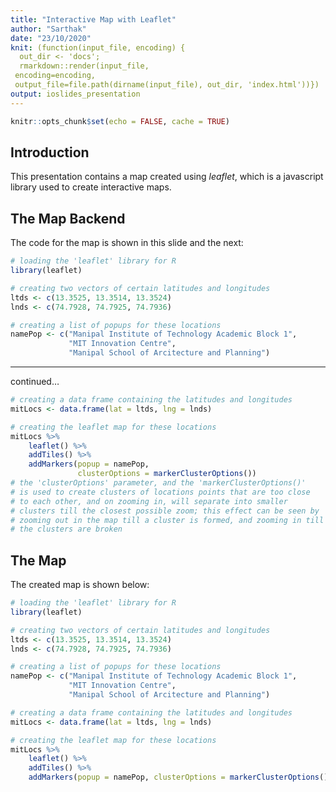 ```yaml
---
title: "Interactive Map with Leaflet"
author: "Sarthak"
date: "23/10/2020"
knit: (function(input_file, encoding) {
  out_dir <- 'docs';
  rmarkdown::render(input_file,
 encoding=encoding,
 output_file=file.path(dirname(input_file), out_dir, 'index.html'))})
output: ioslides_presentation
---
```


```r
knitr::opts_chunk$set(echo = FALSE, cache = TRUE)
```

## Introduction

This presentation contains a map created using *leaflet*, which is a javascript library used to create interactive maps.

## The Map Backend

The code for the map is shown in this slide and the next:

```r
# loading the 'leaflet' library for R
library(leaflet)

# creating two vectors of certain latitudes and longitudes
ltds <- c(13.3525, 13.3514, 13.3524)
lnds <- c(74.7928, 74.7925, 74.7936)

# creating a list of popups for these locations
namePop <- c("Manipal Institute of Technology Academic Block 1",
             "MIT Innovation Centre",
             "Manipal School of Arcitecture and Planning")
```

***

continued...

```r
# creating a data frame containing the latitudes and longitudes
mitLocs <- data.frame(lat = ltds, lng = lnds)

# creating the leaflet map for these locations
mitLocs %>% 
    leaflet() %>% 
    addTiles() %>% 
    addMarkers(popup = namePop, 
               clusterOptions = markerClusterOptions())
# the 'clusterOptions' parameter, and the 'markerClusterOptions()'
# is used to create clusters of locations points that are too close
# to each other, and on zooming in, will separate into smaller
# clusters till the closest possible zoom; this effect can be seen by
# zooming out in the map till a cluster is formed, and zooming in till
# the clusters are broken
```

## The Map

The created map is shown below:

```r
# loading the 'leaflet' library for R
library(leaflet)

# creating two vectors of certain latitudes and longitudes
ltds <- c(13.3525, 13.3514, 13.3524)
lnds <- c(74.7928, 74.7925, 74.7936)

# creating a list of popups for these locations
namePop <- c("Manipal Institute of Technology Academic Block 1",
             "MIT Innovation Centre",
             "Manipal School of Arcitecture and Planning")
```

```r
# creating a data frame containing the latitudes and longitudes
mitLocs <- data.frame(lat = ltds, lng = lnds)

# creating the leaflet map for these locations
mitLocs %>% 
    leaflet() %>% 
    addTiles() %>% 
    addMarkers(popup = namePop, clusterOptions = markerClusterOptions())
```

